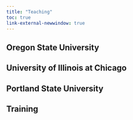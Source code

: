 ```yaml
---
title: "Teaching"
toc: true 
link-external-newwindow: true
---
```


## Oregon State University

## University of Illinois at Chicago

## Portland State University

## Training
